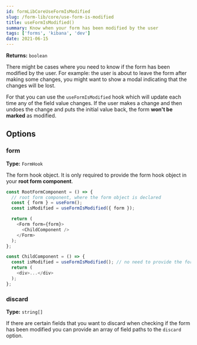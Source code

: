 ```yaml
---
id: formLibCoreUseFormIsModified
slug: /form-lib/core/use-form-is-modified
title: useFormIsModified()
summary: Know when your form has been modified by the user
tags: ['forms', 'kibana', 'dev']
date: 2021-06-15
---
```


**Returns:** `boolean`

There might be cases where you need to know if the form has been modified by the user. For example: the user is about to leave the form after making some changes, you might want to show a modal indicating that the changes will be lost.

For that you can use the `useFormIsModified` hook which will update each time any of the field value changes. If the user makes a change and then undoes the change and puts the initial value back, the form **won't be marked** as modified.

## Options

### form

**Type:** `FormHook`  

The form hook object. It is only required to provide the form hook object in your **root form component**. 

```js
const RootFormComponent = () => {
  // root form component, where the form object is declared
  const { form } = useForm();
  const isModified = useFormIsModified({ form });

  return (
    <Form form={form}>
      <ChildComponent />
    </Form>
  );
};

const ChildComponent = () => {
  const isModified = useFormIsModified(); // no need to provide the form object
  return (
    <div>...</div>
  );
};
```

### discard

**Type:** `string[]`  

If there are certain fields that you want to discard when checking if the form has been modified you can provide an array of field paths to the `discard` option.
